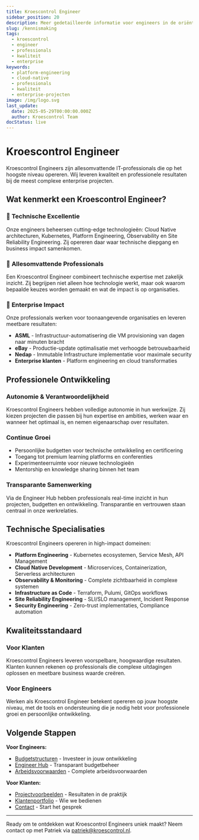 ```yaml
---
title: Kroescontrol Engineer
sidebar_position: 20
description: Meer gedetailleerde informatie voor engineers in de oriëntatiefase
slug: /kennismaking
tags:
  - kroescontrol
  - engineer
  - professionals
  - kwaliteit
  - enterprise
keywords:
  - platform-engineering
  - cloud-native
  - professionals
  - kwaliteit
  - enterprise-projecten
image: /img/logo.svg
last_update:
  date: 2025-05-29T00:00:00.000Z
  author: Kroescontrol Team
docStatus: live
---
```


# Kroescontrol Engineer

Kroescontrol Engineers zijn allesomvattende IT-professionals die op het hoogste niveau opereren. Wij leveren kwaliteit en professionele resultaten bij de meest complexe enterprise projecten.

## Wat kenmerkt een Kroescontrol Engineer?

### 🚀 **Technische Excellentie**

Onze engineers beheersen cutting-edge technologieën: Cloud Native architecturen, Kubernetes, Platform Engineering, Observability en Site Reliability Engineering. Zij opereren daar waar technische diepgang en business impact samenkomen.

### 🎯 **Allesomvattende Professionals**

Een Kroescontrol Engineer combineert technische expertise met zakelijk inzicht. Zij begrijpen niet alleen hoe technologie werkt, maar ook waarom bepaalde keuzes worden gemaakt en wat de impact is op organisaties.

### 🏢 **Enterprise Impact**

Onze professionals werken voor toonaangevende organisaties en leveren meetbare resultaten:

- **ASML** - Infrastructuur-automatisering die VM provisioning van dagen naar minuten bracht
- **eBay** - Productie-update optimalisatie met verhoogde betrouwbaarheid
- **Nedap** - Immutable Infrastructure implementatie voor maximale security
- **Enterprise klanten** - Platform engineering en cloud transformaties

## Professionele Ontwikkeling

### **Autonomie & Verantwoordelijkheid**

Kroescontrol Engineers hebben volledige autonomie in hun werkwijze. Zij kiezen projecten die passen bij hun expertise en ambities, werken waar en wanneer het optimaal is, en nemen eigenaarschap over resultaten.

### **Continue Groei**

- Persoonlijke budgetten voor technische ontwikkeling en certificering
- Toegang tot premium learning platforms en conferenties
- Experimenteerruimte voor nieuwe technologieën
- Mentorship en knowledge sharing binnen het team

### **Transparante Samenwerking**

Via de Engineer Hub hebben professionals real-time inzicht in hun projecten, budgetten en ontwikkeling. Transparantie en vertrouwen staan centraal in onze werkrelaties.

## Technische Specialisaties

Kroescontrol Engineers opereren in high-impact domeinen:

- **Platform Engineering** - Kubernetes ecosystemen, Service Mesh, API Management
- **Cloud Native Development** - Microservices, Containerization, Serverless architecturen
- **Observability & Monitoring** - Complete zichtbaarheid in complexe systemen
- **Infrastructure as Code** - Terraform, Pulumi, GitOps workflows
- **Site Reliability Engineering** - SLI/SLO management, Incident Response
- **Security Engineering** - Zero-trust implementaties, Compliance automation

## Kwaliteitsstandaard

### **Voor Klanten**

Kroescontrol Engineers leveren voorspelbare, hoogwaardige resultaten. Klanten kunnen rekenen op professionals die complexe uitdagingen oplossen en meetbare business waarde creëren.

### **Voor Engineers**

Werken als Kroescontrol Engineer betekent opereren op jouw hoogste niveau, met de tools en ondersteuning die je nodig hebt voor professionele groei en persoonlijke ontwikkeling.

## Volgende Stappen

**Voor Engineers:**

- [Budgetstructuren](/kennismaking/budgetten) - Investeer in jouw ontwikkeling
- [Engineer Hub](/kennismaking/engineer-hub) - Transparant budgetbeheer
- [Arbeidsvoorwaarden](/kennismaking/voorwaarden) - Complete arbeidsvoorwaarden

**Voor Klanten:**

- [Projectvoorbeelden](/kennismaking/projecten) - Resultaten in de praktijk
- [Klantenportfolio](/klanten) - Wie we bedienen
- [Contact](/contact) - Start het gesprek

---

Ready om te ontdekken wat Kroescontrol Engineers uniek maakt? Neem contact op met Patriek via [patriek@kroescontrol.nl](mailto:patriek@kroescontrol.nl).
